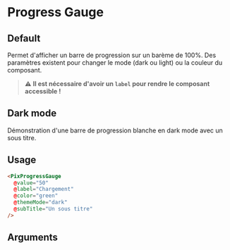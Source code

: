 
<Meta title="Others/Progress Gauge" component="PixProgressGauge" argTypes={stories.argTypes} />

# Progress Gauge

## Default

Permet d'afficher un barre de progression sur un barème de 100%. Des paramètres existent pour changer le mode (dark ou light) ou la couleur du composant.

> **⚠️** **Il est nécessaire d'avoir un `label` pour rendre le composant accessible !**

<Canvas>
  <Story name="Default" story={stories.Default} height={60} />
</Canvas>

## Dark mode

Démonstration d'une barre de progression blanche en dark mode avec un sous titre.

<Canvas>
  <Story name="Dark" story={stories.darkModeProgressGauge} height={100} />
</Canvas>

## Usage

```html
<PixProgressGauge
  @value="50"
  @label="Chargement"
  @color="green"
  @themeMode="dark"
  @subTitle="Un sous titre"
/>
```

## Arguments

<ArgsTable story="Default" />

